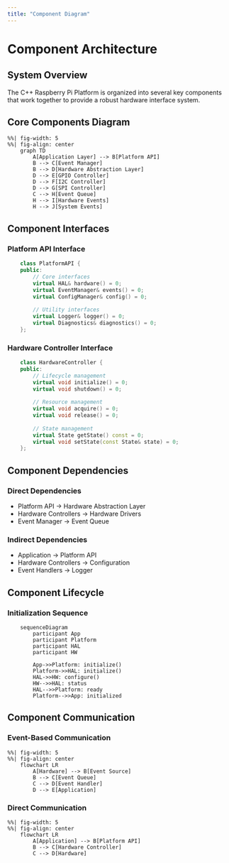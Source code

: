 ```yaml
---
title: "Component Diagram"
---
```


# Component Architecture

## System Overview

The C++ Raspberry Pi Platform is organized into several key components that work together to provide a robust hardware interface system.

## Core Components Diagram

```mermaid
%%| fig-width: 5
%%| fig-align: center
    graph TD
        A[Application Layer] --> B[Platform API]
        B --> C[Event Manager]
        B --> D[Hardware Abstraction Layer]
        D --> E[GPIO Controller]
        D --> F[I2C Controller]
        D --> G[SPI Controller]
        C --> H[Event Queue]
        H --> I[Hardware Events]
        H --> J[System Events]
```

## Component Interfaces

### Platform API Interface

```cpp
    class PlatformAPI {
    public:
        // Core interfaces
        virtual HAL& hardware() = 0;
        virtual EventManager& events() = 0;
        virtual ConfigManager& config() = 0;
        
        // Utility interfaces
        virtual Logger& logger() = 0;
        virtual Diagnostics& diagnostics() = 0;
    };
```

### Hardware Controller Interface

```cpp
    class HardwareController {
    public:
        // Lifecycle management
        virtual void initialize() = 0;
        virtual void shutdown() = 0;
        
        // Resource management
        virtual void acquire() = 0;
        virtual void release() = 0;
        
        // State management
        virtual State getState() const = 0;
        virtual void setState(const State& state) = 0;
    };
```

## Component Dependencies

### Direct Dependencies
- Platform API → Hardware Abstraction Layer
- Hardware Controllers → Hardware Drivers
- Event Manager → Event Queue

### Indirect Dependencies
- Application → Platform API
- Hardware Controllers → Configuration
- Event Handlers → Logger

## Component Lifecycle

### Initialization Sequence

```mermaid
    sequenceDiagram
        participant App
        participant Platform
        participant HAL
        participant HW
        
        App->>Platform: initialize()
        Platform->>HAL: initialize()
        HAL->>HW: configure()
        HW-->>HAL: status
        HAL-->>Platform: ready
        Platform-->>App: initialized
```

## Component Communication

### Event-Based Communication

```mermaid
%%| fig-width: 5
%%| fig-align: center
    flowchart LR
        A[Hardware] --> B[Event Source]
        B --> C[Event Queue]
        C --> D[Event Handler]
        D --> E[Application]
```

### Direct Communication

```mermaid
%%| fig-width: 5
%%| fig-align: center
    flowchart LR
        A[Application] --> B[Platform API]
        B --> C[Hardware Controller]
        C --> D[Hardware]
```


